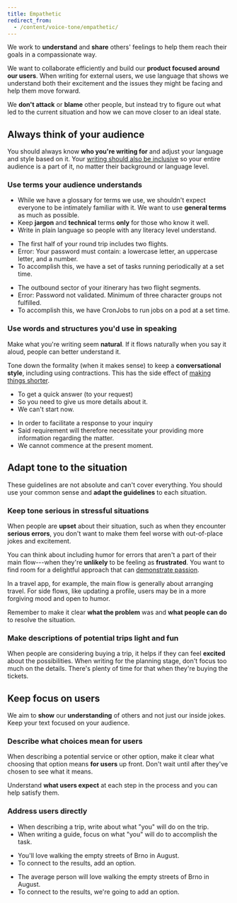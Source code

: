 ```yaml
---
title: Empathetic
redirect_from:
  - /content/voice-tone/empathetic/
---
```



<Illustration name="ReferAFriend" alt="" size="display" />

We work to **understand** and **share** others' feelings
to help them reach their goals in a compassionate way.

We want to collaborate efficiently and build our **product focused around our users**.
When writing for external users,
we use language that shows we understand both their excitement
and the issues they might be facing and help them move forward.

We **don't attack** or **blame** other people,
but instead try to figure out what led to the current situation
and how we can move closer to an ideal state.

## Always think of your audience

<UserGroup size="large" />

You should always know **who you're writing for**
and adjust your language and style based on it.
Your [writing should also be inclusive](/kiwi-use/content/voice-and-tone/inclusive/)
so your entire audience is a part of it, no matter their background or language level.

### Use terms your audience understands

- While we have a glossary for terms we use,
  we shouldn't expect everyone to be intimately familiar with it.
  We want to use **general terms** as much as possible.
- Keep **jargon** and **technical** terms **only** for those who know it well.
- Write in plain language so people with any literacy level understand.

<GuidelinesSideBySide>

<Do>

- The first half of your round trip includes two flights.
- Error: Your password must contain: a lowercase letter, an uppercase letter, and a number.
- To accomplish this, we have a set of tasks running periodically at a set time.

</Do>

<Dont>

- The outbound sector of your itinerary has two flight segments.
- Error: Password not validated. Minimum of three character groups not fulfilled.
- To accomplish this, we have CronJobs to run jobs on a pod at a set time.

</Dont>

</GuidelinesSideBySide>

### Use words and structures you'd use in speaking

Make what you're writing seem **natural**.
If it flows naturally when you say it aloud, people can better understand it.

Tone down the formality (when it makes sense) to keep a **conversational style**,
including using contractions.
This has the side effect of [making things shorter](/kiwi-use/content/voice-and-tone/straightforward/#be-concise).

<GuidelinesSideBySide>

<Do>

- To get a quick answer (to your request)
- So you need to give us more details about it.
- We can't start now.

</Do>

<Dont>

- In order to facilitate a response to your inquiry
- Said requirement will therefore necessitate your providing more information regarding the matter.
- We cannot commence at the present moment.

</Dont>

</GuidelinesSideBySide>

## Adapt tone to the situation

<Compare size="large" />

These guidelines are not absolute and can't cover everything.
You should use your common sense and **adapt the guidelines** to each situation.

### Keep tone serious in stressful situations

<Guideline type="do" title="Be more serious with errors">

When people are **upset** about their situation,
such as when they encounter **serious errors**,
you don't want to make them feel worse with out-of-place jokes and excitement.

<FigmaFile
  file="fannvRpkOJK6uxxT33EKaa"
  node="21%3A622"
  alt="An alert with the message: No results loaded. There was an error while processing your request. Refresh the page to load the results."
/>

<FigmaFile
  file="fannvRpkOJK6uxxT33EKaa"
  node="21%3A545"
  alt="An alert message with the text: Lost forever. Your request has been lost worse than the airplane in the TV show. Start again at the beginning and hope it makes more sense than the ending to the show.."
/>

</Guideline>

You can think about including humor for errors
that aren't a part of their main flow---when they're **unlikely** to be feeling as **frustrated**.
You want to find room for a delightful approach
that can [demonstrate passion](/kiwi-use/content/voice-and-tone/passionate/).

In a travel app, for example, the main flow is generally about arranging travel.
For side flows, like updating a profile,
users may be in a more forgiving mood and open to humor.

<Guideline type="do" title="Use humor carefully">

Remember to make it clear **what the problem** was
and **what people can do** to resolve the situation.

<FigmaFile
  file="fannvRpkOJK6uxxT33EKaa"
  node="21%3A640"
  alt="An alert message with the text: Profile picture not saved You're just too beautiful for our servers to handle. Try uploading a smaller picture."
/>

</Guideline>

### Make descriptions of potential trips light and fun

When people are considering buying a trip,
it helps if they can feel **excited** about the possibilities.
When writing for the planning stage, don't focus too much on the details.
There's plenty of time for that when they're buying the tickets.

## Keep focus on users

<PassengerOutline size="large" />

We aim to **show** our **understanding** of others and not just our inside jokes.
Keep your text focused on your audience.

### Describe what choices mean for users

When describing a potential service or other option,
make it clear what choosing that option means **for users** up front.
Don't wait until after they've chosen to see what it means.

Understand **what users expect** at each step in the process and you can help satisfy them.

### Address users directly

- When describing a trip, write about what "you" will do on the trip.
- When writing a guide, focus on what "you" will do to accomplish the task.

<GuidelinesSideBySide>

<Do>

- You'll love walking the empty streets of Brno in August.
- To connect to the results, add an option.

</Do>

<Dont>

- The average person will love walking the empty streets of Brno in August.
- To connect to the results, we're going to add an option.

</Dont>

</GuidelinesSideBySide>
